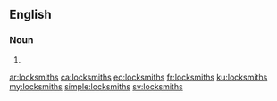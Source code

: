 ==English==

===Noun===
{{head|en|plural}}

# {{plural of|locksmith|lang=en}}

[[ar:locksmiths]]
[[ca:locksmiths]]
[[eo:locksmiths]]
[[fr:locksmiths]]
[[ku:locksmiths]]
[[my:locksmiths]]
[[simple:locksmiths]]
[[sv:locksmiths]]